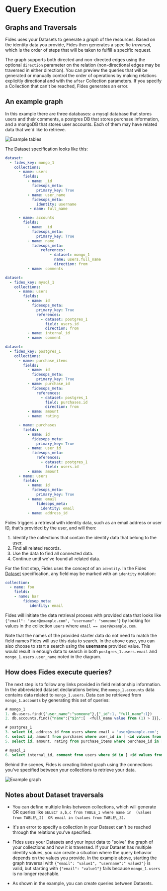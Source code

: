 # Query Execution

## Graphs and Traversals

Fides uses your Datasets to generate a _graph_ of the resources. Based on the identity data you provide, Fides then generates a specific _traversal_, which is the order of steps that will be taken to fulfill a specific request.

The graph supports both directed and non-directed edges using the optional `direction` parameter on the relation (non-directional edges may be traversed in either direction). You can preview the queries that will be generated or manually control the order of operations by making relations explicitly directional and with the `after` Collection parameters. If you specify a Collection that can't be reached, Fides generates an error.

## An example graph

In this example there are three databases: a mysql database that stores users and their comments, a postgres DB that stores purchase information, and a mongoDB that stores user accounts. Each of them may have related data that we'd like to retrieve.

![Example tables](/assets/img/resources/traversal_tables.png "Example tables")

The Dataset specification looks like this:

``` yaml
dataset:
  - fides_key: mongo_1
    collections:
      - name: users
        fields:
          - name: _id
            fidesops_meta:
              primary_key: True
          - name: user_name
            fidesops_meta:
              identity: username
           - name: full_name

      - name: accounts
        fields:
          - name: _id
            fidesops_meta:
              primary_key: True
          - name: name
            fidesops_meta:
                references:
                    - dataset: mongo_1
                      name: users.full_name
                      direction: from
          - name: comments
```

``` yaml
dataset:
  - fides_key: mysql_1
    collections:
      - name: users
        fields:
          - name: id
            fidesops_meta:
              primary_key: True
              references:
                - dataset: postgres_1
                  field: users.id
                  direction: from
          - name: internal_id
          - name: comment
```

``` yaml
dataset:
  - fides_key: postgres_1
    collections:
      - name: purchase_items
        fields:
          - name: id
            fidesops_meta:
              primary_key: True
          - name: purchase_id
            fidesops_meta:
              references:
                - dataset: postgres_1
                  field: purchases.id
                  direction: from
          - name: amount
          - name: rating

      - name: purchases
        fields:
          - name: id
            fidesops_meta:
              primary_key: True
          - name: user_id
            fidesops_meta:
              references:
                - dataset: postgres_1
                  field: users.id
          - name: amount
      - name: users
        fields:
          - name: id
            fidesops_meta:
              primary_key: True
          - name: email
              fidesops_meta:
                identity: email
          - name: address_id
```

Fides triggers a retrieval with identity data, such as an email address or user ID, that's provided by the user, and will then:

1. Identify the collections that contain the identity data that belong to the user.
2. Find all related records.
3. Use the data to find all connected data.
4. Continue until we've found all related data.

For the first step, Fides uses the concept of an `identity`. In the Fides [Dataset](/user-guides/integrations/database-integrations/datasets) specification, any field may be marked with an `identity` notation:

``` yaml
collection:
  - name: foo
    fields:
    - name: bar
        fidesop_meta:
           identity: email 
```

Fides will initiate the data retrieval process with provided data that looks like `{"email": "user@example.com", "username": "someone"}` by looking for values in the collection `users` where `email == user@example.com`.  

Note that the names of the provided starter data do not need to match the field names Fides will use this data to search. In the above case, you can also choose to start a search using the **username** provided value. This would result in enough data to search in both `postgres_1.users.email` and `mongo_1.users.user_name` noted in the diagram.

## How does Fides execute queries?
The next step is to follow any links provided in field relationship information. In the abbreviated dataset declarations below, the `mongo_1.accounts` data contains data related to `mongo_1.users`. Data can be retrieved from `mongo_1.accounts` by generating this set of queries:

``` sql
# mongo_1
1. db.users.find({"user_name":"someone"},{"_id":1, "full_name":1}) 
2. db.accounts.find({"name":{"$in":[  <full_name value from (1) > ]}},{"_id":1, "comments":1})

# postgres_1
3. select id, address_id from users where email = 'user@example.com';
4. select id, amount from purchases where user_id in [ <id values from (3) >] 
5. select id, amount, rating from purchase_items where purchase_id in [ <id values from (4)> ]

# mysql_1
6. select internal_id, comment from users where id in [ <id values from (3) >]
```

Behind the scenes, Fides is creating linked graph using the connections you've specified between your collections to retrieve your data.

![Example graph](/assets/img/resources/traversal_graph.png "Example graph")

## Notes about Dataset traversals

* You can define multiple links between collections, which will generate OR queries like `SELECT a,b,c from TABLE_1 where name in  (values from TABLE\_2)  OR email in (values from TABLE\_3)`.
 
* It's an error to specify a collection in your Dataset can't be reached through the relations you've specified.

* Fides uses your Datasets and your input data to "solve" the graph of your collections and how it is traversed. If your Dataset has multiple identity values, you can create a situation where the query behavior depends on the values you provide. In the example above, starting the graph traversal with `{"email": "value1", "username":" value2"}` is valid, but starting with  `{"email": "value1"}` fails because `mongo_1.users` is no longer reachable.
 
* As shown in the example, you can create queries between Datasets.
